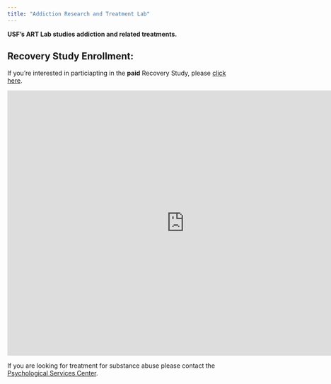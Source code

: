 ```yaml
---
title: "Addiction Research and Treatment Lab"
---
```

 
**USF's ART Lab studies addiction and related treatments.**

::: {.callout-important}
# Recovery Study Enrollment:
If you're interested in particiapting in the **paid** Recovery Study, please [click here](https://artlabusf.github.io/RecoveryStudy). 
:::

<!-- For desktop devices -->
<div class="desktop-only">
  <iframe src="https://slides.com/jd_dato/bold/embed" width="800" height="600" title="Bold" scrolling="no" frameborder="0" webkitallowfullscreen mozallowfullscreen allowfullscreen></iframe>
</div>

<!-- For mobile devices -->
<div class="mobile-only">
  <iframe src="https://slides.com/jd_dato/bold/embed" width="300" height="225" title="Bold" scrolling="no" frameborder="0" webkitallowfullscreen mozallowfullscreen allowfullscreen></iframe>
</div>

<style>
  /* Styles for desktop devices */
@media (min-width: 768px) {
  .desktop-only {
    display: block;
  }
  .mobile-only {
    display: none;
  }
  .slide-iframe {
    width: 80%; 
    height: 0;
    padding-bottom: 75%; 
  }
}

/* Styles for mobile devices */
@media (max-width: 767px) {
  .desktop-only {
    display: none;
  }
  .mobile-only {
    display: block;
  }
  .slide-iframe {
    width: 90%; 
    height: 0;
    padding-bottom: 60%; 
  }
}

</style>






If you are looking for treatment for substance abuse please contact the [Psychological Services Center](https://www.usf.edu/arts-sciences/departments/psychology/psychological-services-center/).




<!-- <iframe src="https://www.google.com/maps/embed?pb=!1m18!1m12!1m3!1d3520.711748323255!2d-82.42076268477186!3d28.06382468264554!2m3!1f0!2f0!3f0!3m2!1i1024!2i768!4f13.1!3m3!1m2!1s0x88c2c7bd01d8c54b%3A0xd6094c7c7033753d!2sPsychology%20and%20Communication%20Sciences%20and%20Disorders%20Lab%20Building%2C%20Tampa%2C%20FL%2033620!5e0!3m2!1sen!2sus!4v1675713543249!5m2!1sen!2sus" width="800" height="300" style="border:0;" allowfullscreen="" loading="lazy" referrerpolicy="no-referrer-when-downgrade"></iframe> -->




